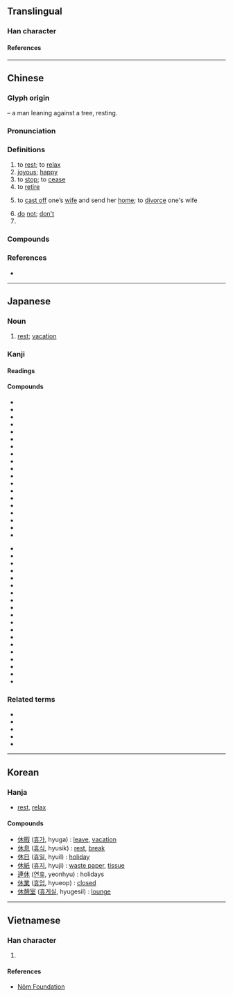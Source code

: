 {{also|体}}
{{character info}}
{{character info|㊡}}
==Translingual==
{{stroke order|strokes=6}}

===Han character===
{{Han char|rn=9|rad=人|as=04|sn=6|four=24290|canj=OD|ids=⿰亻木}}

====References====
{{Han ref|kx=0096.020|dkj=00440|dj=0203.020|hdz=10117.180|uh=4F11}}

----

==Chinese==
{{zh-forms}}

===Glyph origin===
{{Han etym}}
{{Han compound|人|t1=man|木|t2=tree|ls=ic}} – a man leaning against a tree, resting.

===Pronunciation===
{{zh-pron
|m=xiū
|m-s=
|c=jau1
|c-t=
|g=
|h=pfs=hiû;gd=hiu1
|j=xiou1
|mb=
|md=
|mn=hiu
|mn-t=hiun1/hiu1
|w=
|x=
|mc=y
|oc=y
|ma=
|cat=v,a,intj,pn
}}

===Definitions===
{{zh-hanzi}}

# to [[rest]]; to [[relax]]
# [[joyous]]; [[happy]]
# to [[stop]]; to [[cease]]
# to [[retire]]
# {{lb|zh|historical}} to [[cast off]] one’s [[wife]] and send her [[home]]; to [[divorce]] one's wife
# [[do]] [[not]]; [[don't]]
# {{surname|zh}}

===Compounds===
{{zh-der|休息|不休|不眠不休|不肯干休|不能自休|中休|乞休|休休|休假|休克|休兵|休刊|休命|休咎|休士頓市|休妻|休嫌|休學|休屠|休崙湖|休市|休徵|休怪|休息室|休想|休憩|休戚|休戚相關|休戚與共|休戰|休提|休明|休暇|休書|休會|休業|休業式|休歇|休止|休止符|休沐|休火山|休烈|休牛放馬|休牛散馬|休牛歸馬|休眠|休眠期|休眠火山|休管|休耕|休職|休致|休診|休閒|休閒活動|休離|休養|休養生息|何休|便休|公休|介休|刺刺不休|勒休|同休共戚|呶呶不休|善罷干休|善罷甘休|喋喋不休|天休|奪休|官休|干休|意休不休|按甲休兵|旬休|更休|棘棘不休|欲語還休|欲說還休|歸休|無了無休|無疆之休|無盡無休|燠休|甘休|病休|皮日休|萬事皆休|紹休聖緒|絮絮不休|罷休|耶律休哥|至死方休|與國同休|與民休息|解甲休兵|解甲休士|討休|話休絮煩|誓不甘休|貫休|買休|買休賣休|輪休|退休|退休金|長休告|長休飯|雖休勿休|離休|風休冰解|休漁期|西合休}}

===References===
* {{thcwd|2059}}

----

==Japanese==
{{ja-see-also|休する}}

===Noun===
{{ja-noun|きゅう}}

# [[rest]]; [[vacation]]

===Kanji===
{{ja-kanji|grade=1|rs=人04}}

====Readings====
{{ja-readings
|goon=く
|kanon=きゅう<きう
|kun=やす-まる, やす-む, やす-める, いこ-う<いこ-ふ, や-む
|nanori=やすみ
}}

====Compounds====
{{der-top|Compounds containing {{lang|ja|休}}}}
* {{ja-r|休%意|きゅう%い|[[peace]], [[tranquility]]}}
* {{ja-r|休%演|きゅう%えん|[[suspending]] [[performance]]}}
* {{ja-r|休%暇|きゅう%か|[[holiday]], [[day off]]}}
* {{ja-r|休%火%山|きゅう%か%ざん|[[dormant]] [[volcano]]}}
* {{ja-r|休%会|きゅう%かい|[[adjournment]], [[recess]]}}
* {{ja-r|休%学|きゅう%がく|[[suspension]] of [[studies]]}}
* {{ja-r|休%刊|きゅう%かん|[[suspension]] of [[publication]]}}
* {{ja-r|休%閑|きゅう%かん|[[fallowing]]}}
* {{ja-r|休%館|きゅう%かん|[[library]] or [[museum]] [[closure]]}}
* {{ja-r|休%漁|きゅう%りょう|[[suspension]] of [[fishing]]}}
* {{ja-r|休%業|きゅう%ぎょう|[[business]] [[closure]]}}
* {{ja-r|休%憩|きゅう%けい|[[rest]]}}
* {{ja-r|休%校|きゅう%こう|[[school]] [[closure]]}}
* {{ja-r|休%耕|きゅう%こう|[[lying]] [[fallow]]}}
* {{ja-r|休%航|きゅう%こう|[[suspension]] of [[sailing]]}}
* {{ja-r|休%講|きゅう%こう|[[canceled]] [[lecture]]}}
* {{ja-r|休%載|きゅう%さい|[[suspension]] [[of]] [[publication]]}}
* {{ja-r|休%止|きゅう%し|[[pause]]}}
* {{ja-r|休%祥|きゅう%しょう|[[good]] [[omen]]}}
{{mid2}}
* {{ja-r|休%場|きゅう%じょう|[[theater]] [[closure]], [[stage]] [[absence]]}}
* {{ja-r|休%職|きゅう%しょく|[[suspension]] from [[office]]}}
* {{ja-r|休%心|きゅう%しん|[[rest assured]]}}
* {{ja-r|休%診|きゅう%しん|[[temporary]] [[closing]] [[of]] [[doctor]]'s [[office]]}}
* {{ja-r|休%錘|きゅう%すい|[[suspension]] [[of]] [[fabric]] [[factory]] [[operations]]}}
* {{ja-r|休%戚|きゅう%せき|[[joy]] and [[sorrow]]}}
* {{ja-r|休%戦|きゅう%せん|[[truce]], [[armistice]]}}
* {{ja-r|休%息|きゅう%そく|[[rest]], [[relaxation]]}}
* {{ja-r|足%休|あし%やすめ|[[resting]] [[feet]]}}
* {{ja-r|休%怠|きゅう%たい|[[laziness]]}}
* {{ja-r|休%廷|きゅう%てい|[[court]] [[recess]]}}
* {{ja-r|休%転|きゅう%てん|[[suspension]] [[of]] [[operations]]}}
* {{ja-r|休%電|きゅう%でん|[[electricity]] [[outage]]}}
* {{ja-r|休%日|きゅう%じつ|[[holiday]], [[day off]]}}
* {{ja-r|休%泊%所|きゅう%はく%じょ|[[resting]] [[place]]}}
* {{ja-r|休%符|きゅう%ふ|[[rest]] (in music)}}
* {{ja-r|休%眠|きゅう%みん|[[idle]]}}
* {{ja-r|休%養|きゅう%よう|[[rest]]}}
* {{ja-r|運%休|うん%きゅう}}
{{der-bottom}}

===Related terms===
* {{l|ja|休ませる}}
* {{l|ja|休まる}}
* {{l|ja|休み}}
* {{l|ja|休める}}
* {{l|ja|休らう}}

----

==Korean==

===Hanja===
{{ko-hanja|쉬다|쉴|휴}}

* [[rest]], [[relax]]

====Compounds====
* [[休暇]] ([[휴가]], hyuga) : [[leave]], [[vacation]]
* [[休息]] ([[휴식]], hyusik) : [[rest]], [[break]]
* [[休日]] ([[휴일]], hyuil) : [[holiday]]
* [[休紙]] ([[휴지]], hyuji) : [[waste paper]], [[tissue]]
* [[連休]] ([[연휴]], yeonhyu) : holidays
* [[休業]] ([[휴업]], hyueop) : [[closed]]
* [[休憩室]] ([[휴게실]], hyugesil) : [[lounge]]


----

==Vietnamese==

===Han character===
{{vi-readings|reading=[[hưu]], [[hầu]], [[hươu]]|rs=人04}}

# {{rfdef|vi|sort=人04}}

====References====
* [http://nomfoundation.org/common/nom_details.php?codepoint=4f11 Nôm Foundation]